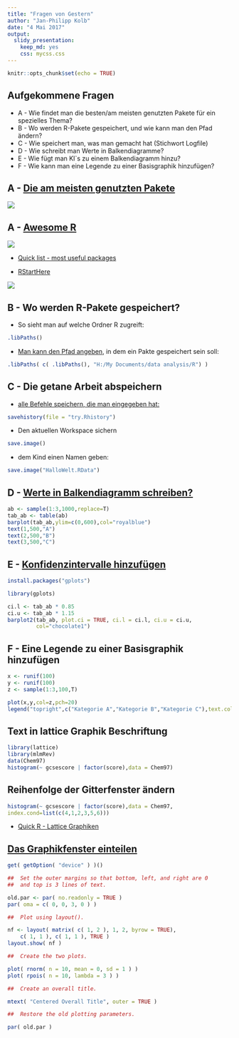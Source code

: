 ```yaml
---
title: "Fragen von Gestern"
author: "Jan-Philipp Kolb"
date: "4 Mai 2017"
output:
  slidy_presentation:
    keep_md: yes
    css: mycss.css
---
```


```r
knitr::opts_chunk$set(echo = TRUE)
```

## Aufgekommene Fragen

- A - Wie findet man die besten/am meisten genutzten Pakete für ein spezielles Thema?
- B - Wo werden R-Pakete gespeichert, und wie kann man den Pfad ändern?
- C - Wie speichert man, was man gemacht hat (Stichwort Logfile)
- D - Wie schreibt man Werte in Balkendiagramme? 
- E - Wie fügt man KI`s zu einem Balkendiagramm hinzu?
- F - Wie kann man eine Legende zu einer Basisgraphik hinzufügen?

## A - [Die am meisten genutzten Pakete](http://www.kdnuggets.com/2015/06/top-20-r-packages.html)

![](http://www.kdnuggets.com/wp-content/uploads/top-20-r-packages-downloads.jpg)


## A - [Awesome R](https://awesome-r.com/)

![](figure/AwesomeR.PNG)


- [Quick list - most useful packages](https://support.rstudio.com/hc/en-us/articles/201057987-Quick-list-of-useful-R-packages)

- [RStartHere](https://github.com/rstudio/RStartHere)

![](https://github.com/rstudio/RStartHere/raw/master/data-science.png)

## B - Wo werden R-Pakete gespeichert?

- So sieht man auf welche Ordner R zugreift:

```r
.libPaths() 
```

- [Man kann den Pfad angeben](http://usi4biz.com/2016/01/21/changing-r-library-path/), in dem ein Pakte gespeichert sein soll:

```r
.libPaths( c( .libPaths(), "H:/My Documents/data analysis/R") )  
```

## C - Die getane Arbeit abspeichern

- [alle Befehle speichern, die man eingegeben hat:](https://stat.ethz.ch/R-manual/R-devel/library/utils/html/savehistory.html)

```r
savehistory(file = "try.Rhistory")
```

- Den aktuellen Workspace sichern

```r
save.image()
```

- dem Kind einen Namen geben:

```r
save.image("HalloWelt.RData")
```

## D - [Werte in Balkendiagramm schreiben?](https://stats.stackexchange.com/questions/3879/how-to-put-values-over-bars-in-barplot-in-r)

```r
ab <- sample(1:3,1000,replace=T)
tab_ab <- table(ab)
barplot(tab_ab,ylim=c(0,600),col="royalblue")
text(1,500,"A")
text(2,500,"B")
text(3,500,"C")
```

## E - [Konfidenzintervalle hinzufügen](http://stats.idre.ucla.edu/r/faq/how-can-i-add-features-or-dimensions-to-my-bar-plot/) 

```r
install.packages("gplots")
```


```r
library(gplots)
```

```r
ci.l <- tab_ab * 0.85
ci.u <- tab_ab * 1.15
barplot2(tab_ab, plot.ci = TRUE, ci.l = ci.l, ci.u = ci.u,
         col="chocolate1")
```

## F - Eine Legende zu einer Basisgraphik hinzufügen

```r
x <- runif(100)
y <- runif(100)
z <- sample(1:3,100,T)
```

```r
plot(x,y,col=z,pch=20)
legend("topright",c("Kategorie A","Kategorie B","Kategorie C"),text.col = 1:3)
```

## Text in lattice Graphik Beschriftung

```r
library(lattice)
library(mlmRev)
data(Chem97)
histogram(~ gcsescore | factor(score),data = Chem97)
```

## Reihenfolge der Gitterfenster ändern

```r
histogram(~ gcsescore | factor(score),data = Chem97,
index.cond=list(c(4,1,2,3,5,6)))
```

- [Quick R - Lattice Graphiken](http://www.statmethods.net/advgraphs/trellis.html)


## [Das Graphikfenster einteilen](http://sphaerula.com/legacy/R/multiplePlotFigure.html)

```r
get( getOption( "device" ) )()

##  Set the outer margins so that bottom, left, and right are 0
##  and top is 3 lines of text.

old.par <- par( no.readonly = TRUE )
par( oma = c( 0, 0, 3, 0 ) )

##  Plot using layout().

nf <- layout( matrix( c( 1, 2 ), 1, 2, byrow = TRUE),
    c( 1, 1 ), c( 1, 1 ), TRUE )
layout.show( nf )
```

```r
##  Create the two plots.

plot( rnorm( n = 10, mean = 0, sd = 1 ) )
plot( rpois( n = 10, lambda = 3 ) )

##  Create an overall title.

mtext( "Centered Overall Title", outer = TRUE )

##  Restore the old plotting parameters.

par( old.par )
```

